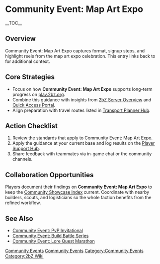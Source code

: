 {{Short description|Community Event: Map Art Expo captures format, signup steps, and highlight reels from the map art expo celebration}}
= Community Event: Map Art Expo =
{{2bZ Navbox}}
__TOC__

== Overview ==
Community Event: Map Art Expo captures format, signup steps, and highlight reels from the
map art expo celebration. This entry links back to [[Category:Community Events|Community
Events]] for additional context.

== Core Strategies ==
* Focus on how '''Community Event: Map Art Expo''' supports long-term progress on [[play.2bz.org]].
* Combine this guidance with insights from [[2bZ Server Overview]] and [[Quick Access Portal]].
* Align preparation with travel routes listed in [[Transport Planner Hub]].

== Action Checklist ==
# Review the [[Category:Community Events|Community Events]] standards that apply to Community Event: Map Art Expo.
# Apply the guidance at your current base and log results on the [[Player Support Hub]].
# Share feedback with teammates via in-game chat or the community channels.

== Collaboration Opportunities ==
Players document their findings on '''Community Event: Map Art Expo''' to keep the
[[Community Showcase Index]] current. Coordinate with nearby builders, scouts, and
logisticians so the whole faction benefits from the refined workflow.

== See Also ==
* [[Community Event: PvP Invitational]]
* [[Community Event: Build Battle Series]]
* [[Community Event: Lore Quest Marathon]]

[[Category:Community Events]]
[[Category:2bZ Wiki]]
